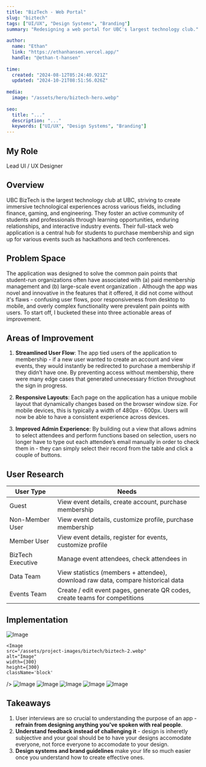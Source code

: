 ```yaml
---
title: "BizTech - Web Portal"
slug: "biztech"
tags: ["UI/UX", "Design Systems", "Branding"]
summary: "Redesigning a web portal for UBC's largest technology club."
 
author:
  name: "Ethan"
  link: "https://ethanhansen.vercel.app/"
  handle: "@ethan-t-hansen"
 
time:
  created: "2024-08-12T05:24:40.921Z"
  updated: "2024-10-21T08:51:56.026Z"
 
media:
  image: "/assets/hero/biztech-hero.webp"
 
seo:
  title: "..."
  description: "..."
  keywords: ["UI/UX", "Design Systems", "Branding"]
---
```


## My Role
Lead UI / UX Designer

## Overview

UBC BizTech is the largest technology club at UBC, striving to create immersive technological experiences across various fields, including finance, gaming, and engineering. They foster an active community of students and professionals through learning opportunities, enduring relationships, and interactive industry events. Their full-stack web application is a central hub for students to purchase membership and sign up for various events such as hackathons and tech conferences.

## Problem Space

The application was designed to solve the common pain points that student-run organizations often have associated with (a) paid membership management and (b) large-scale event organization . Although the app was novel and innovative in the features that it offered, it did not come without it's flaws - confusing user flows, poor responsiveness from desktop to mobile, and overly complex functionality were prevalent pain points with users. To start off, I bucketed these into three actionable areas of improvement.

## Areas of Improvement

1. **Streamlined User Flow**: The app tied users of the application to membership - if a new user wanted to create an account and view events, they would instantly be redirected to purchase a membership if they didn’t have one. By preventing access without membership, there were many edge cases that generated unnecessary friction throughout the sign in progress.

2. **Responsive Layouts**: Each page on the application has a unique mobile layout that dynamically changes based on the browser window size. For mobile devices, this is typically a width of 480px - 600px. Users will now be able to have a consistent experience across devices.

3. **Improved Admin Experience**: By building out a view that allows admins to select attendees and perform functions based on selection, users no longer have to type out each attendee’s email manually in order to check them in - they can simply select their record from the table and click a couple of buttons.

## User Research

| User Type       | Needs                                      |
|-----------------|--------------------------------------------|
| Guest	| View event details, create account, purchase membership |
| Non-Member User |	View event details, customize profile, purchase membership |
| Member User	| View event details, register for events, customize profile |
| BizTech Executive | Manage event attendees, check attendees in |
| Data Team	| View statistics (members + attendee), download raw data, compare historical data |
| Events Team |	Create / edit event pages, generate QR codes, create teams for competitions |

## Implementation

<div className="mt-6 grid grid-cols-1 sm:grid-cols-2 md:grid-cols-1 gap-4">

  <Image
    src="/assets/project-images/biztech/biztech-1.webp"
    alt="Image"
    width={300}
    height={300}
    className='block'
  />

    <Image
    src="/assets/project-images/biztech/biztech-2.webp"
    alt="Image"
    width={300}
    height={300}
    className='block'
  />
    <Image
    src="/assets/project-images/biztech/biztech-3.webp"
    alt="Image"
    width={300}
    height={300}
    className='block'
  />
    <Image
    src="/assets/project-images/biztech/biztech-4.webp"
    alt="Image"
    width={300}
    height={300}
    className='block'
  />
    <Image
    src="/assets/project-images/biztech/biztech-5.webp"
    alt="Image"
    width={300}
    height={300}
    className='block'
  />
    <Image
    src="/assets/project-images/biztech/biztech-6.webp"
    alt="Image"
    width={300}
    height={300}
    className='block'
  />
    <Image
    src="/assets/project-images/biztech/biztech-7.webp"
    alt="Image"
    width={300}
    height={300}
    className='block'
  />

  </div>

## Takeaways

1. User interviews are so crucial to understanding the purpose of an app - **refrain from designing anything you've spoken with real people**.
2. **Understand feedback instead of challenging it** - design is inheretly subjective and your goal should be to have your designs accomodate everyone, not force everyone to accomodate to your design.
3. **Design systems and brand guidelines** make your life so much easier once you understand how to create effective ones.